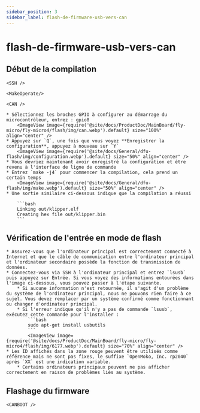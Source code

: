 ```yaml
---
sidebar_position: 3
sidebar_label: flash-de-firmware-usb-vers-can
---
```




# flash-de-firmware-usb-vers-can

## Début de la compilation

    <SSH />

    <MakeOperate/>

    <CAN />

    * Sélectionnez les broches GPIO à configurer au démarrage du microcontrôleur, entrez : gpio8
        <ImageView image={require('@site/docs/ProductDoc/MainBoard/fly-micro/fly-micro4/flash/img/can.webp').default} size="100%" align="center" />
    * Appuyez sur `Q`, une fois que vous voyez **Enregistrer la configuration**, appuyez à nouveau sur `Y`
        <ImageView image={require('@site/docs/General/dfu-flash/img/configuration.webp').default} size="50%" align="center" />
    * Vous devriez maintenant avoir enregistré la configuration et être revenu à l'interface de ligne de commande
    * Entrez `make -j4` pour commencer la compilation, cela prend un certain temps
        <ImageView image={require('@site/docs/General/dfu-flash/img/make.webp').default} size="50%" align="center" />
    * Une sortie similaire ci-dessous indique que la compilation a réussi

        ```bash
        Linking out/klipper.elf
        Creating hex file out/klipper.bin
        ```

## Vérification de l'entrée en mode de flash

    * Assurez-vous que l'ordinateur principal est correctement connecté à Internet et que le câble de communication entre l'ordinateur principal et l'ordinateur secondaire possède la fonction de transmission de données.
    * Connectez-vous via SSH à l'ordinateur principal et entrez `lsusb` puis appuyez sur Entrée. Si vous voyez des informations entourées dans l'image ci-dessous, vous pouvez passer à l'étape suivante.
        * Si aucune information n'est retournée, il s'agit d'un problème du système de l'ordinateur principal, nous ne pouvons rien faire à ce sujet. Vous devez remplacer par un système confirmé comme fonctionnant ou changer d'ordinateur principal.
        * Si l'erreur indique qu'il n'y a pas de commande `lsusb`, exécutez cette commande pour l'installer :
            ```bash
            sudo apt-get install usbutils
            ```
            <ImageView image={require('@site/docs/ProductDoc/MainBoard/fly-micro/fly-micro4/flash/img/6177.webp').default} size="70%" align="center" /> 
    * Les ID affichés dans la zone rouge peuvent être utilisés comme référence mais ne sont pas fixes, le suffixe `OpenMoko, Inc. rp2040` après `XX` est une indication variable.
        * Certains ordinateurs principaux peuvent ne pas afficher correctement en raison de problèmes liés au système.

## Flashage du firmware


    <CANBOOT />
